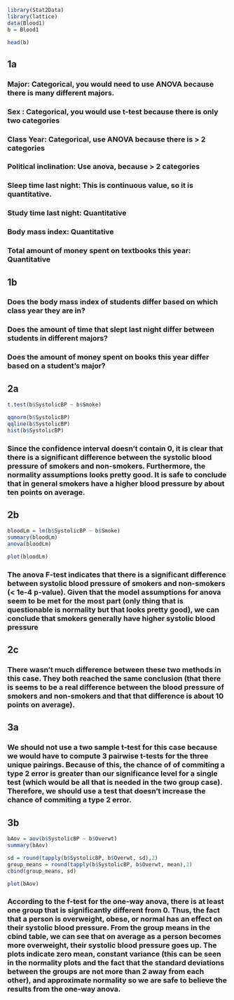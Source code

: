 ```r
library(Stat2Data)
library(lattice)
data(Blood1)
b = Blood1
```

```r
head(b)
```

## 1a

### Major: Categorical, you would need to use ANOVA because there is many different majors. 
### Sex : Categorical, you would use t-test because there is only two categories
### Class Year: Categorical, use ANOVA because there is > 2 categories
### Political inclination: Use anova, because > 2 categories
### Sleep time last night: This is continuous value, so it is quantitative. 
### Study time last night: Quantitative
### Body mass index: Quantitative
### Total amount of money spent on textbooks this year: Quantitative

## 1b

### Does the body mass index of students differ based on which class year they are in? 
### Does the amount of time that slept last night differ between students in different majors? 
### Does the amount of money spent on books this year differ based on a student's major? 

## 2a

```r
t.test(b$SystolicBP ~ b$Smoke)
```

```r
qqnorm(b$SystolicBP)
qqline(b$SystolicBP)
hist(b$SystolicBP)
```

### Since the confidence interval doesn't contain 0, it is clear that there is a significant difference between the systolic blood pressure of smokers and non-smokers. Furthermore, the normality assumptions looks pretty good. It is safe to conclude that in general smokers have a higher blood pressure by about ten points on average.

## 2b

```r
bloodLm = lm(b$SystolicBP ~ b$Smoke)
summary(bloodLm)
anova(bloodLm)
```

```r
plot(bloodLm)
```

### The anova F-test indicates that there is a significant difference between systolic blood pressure of smokers and non-smokers (< 1e-4 p-value). Given that the model assumptions for anova seem to be met for the most part (only thing that is questionable is normality but that looks pretty good), we can conclude that smokers generally have higher systolic blood pressure 

## 2c

### There wasn't much difference between these two methods in this case. They both reached the same conclusion (that there is seems to be a real difference between the blood pressure of smokers and non-smokers and that that difference is about 10 points on average). 

## 3a

### We should not use a two sample t-test for this case because we would have to compute 3 pairwise t-tests for the three unique pairings. Because of this, the chance of of commiting a type 2 error is greater than our significance level for a single test (which would be all that is needed in the two group case). Therefore, we should use a test that doesn't increase the chance of commiting a type 2 error. 

## 3b

```r
bAov = aov(b$SystolicBP ~ b$Overwt)
summary(bAov)
```

```r
sd = round(tapply(b$SystolicBP, b$Overwt, sd),2)
group_means = round(tapply(b$SystolicBP, b$Overwt, mean),2)
cbind(group_means, sd)
```

```r
plot(bAov)
```

### According to the f-test for the one-way anova, there is at least one group that is significantly different from 0. Thus, the fact that a person is overweight, obese, or normal has an effect on their systolic blood pressure. From the group means in the cbind table, we can see that on average as a person becomes more overweight, their systolic blood pressure goes up. The plots indicate zero mean, constant variance (this can be seen in the normality plots and the fact that the standard deviations between the groups are not more than 2 away from each other), and approximate normality so we are safe to believe the results from the one-way anova. 

```r
```